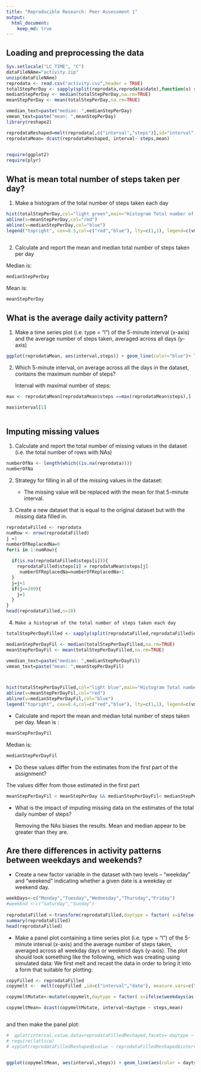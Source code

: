 ```yaml
---
title: "Reproducible Research: Peer Assessment 1"
output: 
  html_document:
    keep_md: true
---
```


## Loading and preprocessing the data
```r
Sys.setlocale("LC_TIME", "C")
dataFileNAme="activity.zip"
unzip(dataFileNAme)
reprodata <- read.csv("activity.csv",header = TRUE)
totalStepPerDay <- sapply(split(reprodata,reprodata$date),function(x) sum(x$steps,na.rm=TRUE))
medianStepPerDay <- median(totalStepPerDay,na.rm=TRUE)
meanStepPerDay <- mean(totalStepPerDay,na.rm=TRUE)

vmedian_text=paste("median: ",medianStepPerDay)
vmean_text=paste("mean: ",meanStepPerDay)
library(reshape2)

reprodataReshaped=melt(reprodata[,c("interval","steps")],id="interval", measure.vars=c("steps"),variable.name="steps", na.rm=TRUE)
reprodataMean= dcast(reprodataReshaped, interval~ steps,mean)
 

require(ggplot2)
require(plyr)


```





## What is mean total number of steps taken per day?

1. Make a histogram of the total number of steps taken each day

```r
hist(totalStepPerDay,col="light green",main="Histogram Total number of steps taken per day", xlab="steps")
abline(v=meanStepPerDay,col="red")
abline(v=medianStepPerDay,col="blue")
legend("topright", cex=0.5,col=c("red","blue"), lty=c(1,1), legend=c(vmedian_text,vmean_text))
 

```


2. Calculate and report the mean and median total number of steps taken per day


  Median is:
```r
medianStepPerDay
```


Mean is: 
```r
meanStepPerDay
```



## What is the average daily activity pattern?

1. Make a time series plot (i.e. type = "l") of the 5-minute interval (x-axis) and the average number of steps taken, averaged across all days (y-axis)
```r
ggplot(reprodataMean, aes(interval,steps)) + geom_line(color="blue")+ labs(title="steps average daily activity")+ labs(x="5-minute interval")+ labs(y="averaged across all days")  
```

2. Which 5-minute interval, on average across all the days in the dataset, contains the maximum number of steps?

    Interval with maximal number of steps: 


```r
max <- reprodataMean[reprodataMean$steps ==max(reprodataMean$steps),]

max$interval[1]
 
```


## Imputing missing values

1. Calculate and report the total number of missing values in the dataset (i.e. the total number of rows with NAs)

```r
numberOfNa <- length(which((is.na(reprodata))))
numberOfNa
```

2.  Strategy for filling in all of the missing values in the dataset:

    - The missing value will be replaced with the mean for that 5-minute interval.

3. Create a new dataset that is equal to the original dataset but with the missing data filled in.

```r
reprodataFilled <- reprodata
numRow <- nrow(reprodataFilled)
j =1
numberOfReplacedNa=0
for(i in 1:numRow){
   
  if(is.na(reprodataFilled$steps[i])){
    reprodataFilled$steps[i] = reprodataMean$steps[j]
     numberOfReplacedNa=numberOfReplacedNa+1
  }
  j=j+1
  if(j==289){
    j=1
  }
}
head(reprodataFilled,n=10)
```

4.     Make a histogram of the total number of steps taken each day
```r
totalStepPerDayFilled <- sapply(split(reprodataFilled,reprodataFilled$date),function(x) sum(x$steps,na.rm=FALSE))

medianStepPerDayFil <- median(totalStepPerDayFilled,na.rm=TRUE)
meanStepPerDayFil <- mean(totalStepPerDayFilled,na.rm=TRUE)

vmedian_text=paste("median: ",medianStepPerDayFil)
vmean_text=paste("mean: ",meanStepPerDayFil)



hist(totalStepPerDayFilled,col="light blue",main="Histogram Total number of steps taken per day. NAs replaced by mean of interval.", xlab="steps")
abline(v=meanStepPerDayFil,col="red")
abline(v=medianStepPerDayFil,col="blue")
legend("topright", cex=0.4,col=c("red","blue"), lty=c(1,1), legend=c(vmedian_text,vmean_text))


```


- Calculate and report the mean and median total number of steps taken per day.
Mean is :
```r
meanStepPerDayFil
```

Median is: 
```r
medianStepPerDayFil
```



- Do these values differ from the estimates from the first part of the assignment? 

The values differ from those estimated in the first part
```r
meanStepPerDayFil < meanStepPerDay && medianStepPerDayFil< medianStepPerDay 
```

- What is the impact of imputing missing data on the estimates of the total daily number of steps?

    Removing the NAs biases the results. Mean and median appear to be greater than they are.

## Are there differences in activity patterns between weekdays and weekends?

 - Create a new factor variable in the dataset with two levels – “weekday” and “weekend” indicating whether a given date is a weekday or weekend day.

```r
weekDays<-c("Monday","Tuesday","Wednesday","Thursday","Friday")
#weekEnd <-c("Saturday","Sunday")
 
reprodataFilled <-transform(reprodataFilled,daytype = factor( x=ifelse(weekdays(as.Date(reprodataFilled$date)) %in% weekDays,"weekday","weekend"),levels = c("weekday","weekend") ))
summary(reprodataFilled)
head(reprodataFilled)
```


  
- Make a panel plot containing a time series plot (i.e. type = "l") of the 5-minute interval (x-axis) and the average number of steps taken, averaged across all weekday days or weekend days (y-axis). The plot should look something like the following, which was creating using simulated data:
We first melt and recast the data in order to bring it into a form that suitable for plotting:
```r
copyFilled <- reprodataFilled
copymelt <-  melt(copyFilled ,id=c("interval","date"), measure.vars=c("steps"),variable.name="steps", na.rm=TRUE)

copymeltMutate<-mutate(copymelt,daytype = factor( x=ifelse(weekdays(as.Date(copymelt$date)) %in% weekDays,"weekday","weekend"),levels = c("weekday","weekend") ))

copymeltMean= dcast(copymeltMutate, interval+daytype ~ steps,mean)



```

and then make the panel plot:
```r
#  qplot(interval,value,data=reprodataFilledReshaped,facets= daytype ~ .,geom =c("line","smooth"),color=daytype)
# require(lattice)
# xyplot(reprodataFilledReshaped$value ~ reprodataFilledReshaped$interval | reprodataFilledReshaped$daytype, layout=c(2,1))


ggplot(copymeltMean, aes(interval,steps)) + geom_line(aes(color = daytype))+geom_smooth(method="auto")+facet_grid(. ~ daytype)+ labs(title="steps average daily activity")+ labs(x="5-minute interval")+ labs(y="averaged across all days")  


```

